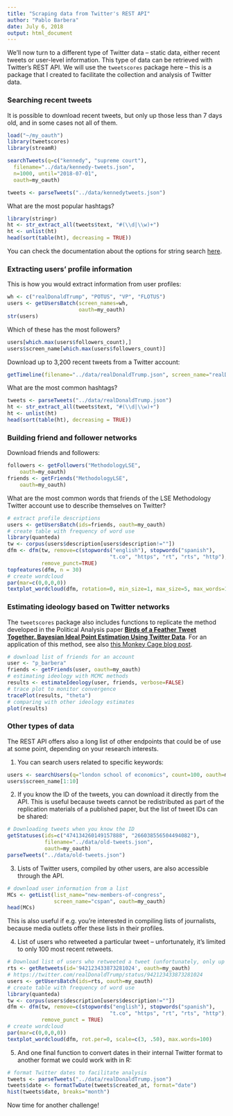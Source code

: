 ```yaml
---
title: "Scraping data from Twitter's REST API"
author: "Pablo Barbera"
date: July 6, 2018
output: html_document
---
```


We'll now turn to a different type of Twitter data -- static data, either recent tweets or user-level information. This type of data can be retrieved with Twitter's REST API. We will use the `tweetscores` package here -- this is a package that I created to facilitate the collection and analysis of Twitter data.

### Searching recent tweets

It is possible to download recent tweets, but only up those less than 7 days old, and in some cases not all of them.

```r
load("~/my_oauth")
library(tweetscores)
library(streamR)

searchTweets(q=c("kennedy", "supreme court"), 
  filename="../data/kennedy-tweets.json",
  n=1000, until="2018-07-01", 
  oauth=my_oauth)

tweets <- parseTweets("../data/kennedytweets.json")
```

What are the most popular hashtags?
```r
library(stringr)
ht <- str_extract_all(tweets$text, "#(\\d|\\w)+")
ht <- unlist(ht)
head(sort(table(ht), decreasing = TRUE))
```

You can check the documentation about the options for string search [here](https://dev.twitter.com/rest/public/search).

### Extracting users' profile information

This is how you would extract information from user profiles:

```r
wh <- c("realDonaldTrump", "POTUS", "VP", "FLOTUS")
users <- getUsersBatch(screen_names=wh,
                       oauth=my_oauth)
str(users)
```

Which of these has the most followers?
```r
users[which.max(users$followers_count),]
users$screen_name[which.max(users$followers_count)]
```

Download up to 3,200 recent tweets from a Twitter account:
```r
getTimeline(filename="../data/realDonaldTrump.json", screen_name="realDonaldTrump", n=1000, oauth=my_oauth)
```

What are the most common hashtags?
```r
tweets <- parseTweets("../data/realDonaldTrump.json")
ht <- str_extract_all(tweets$text, "#(\\d|\\w)+")
ht <- unlist(ht)
head(sort(table(ht), decreasing = TRUE))
```

### Building friend and follower networks

Download friends and followers:
```r
followers <- getFollowers("MethodologyLSE", 
    oauth=my_oauth)
friends <- getFriends("MethodologyLSE", 
    oauth=my_oauth)
```

What are the most common words that friends of the LSE Methodology Twitter account use to describe themselves on Twitter?

```r
# extract profile descriptions
users <- getUsersBatch(ids=friends, oauth=my_oauth)
# create table with frequency of word use
library(quanteda)
tw <- corpus(users$description[users$description!=""])
dfm <- dfm(tw, remove=c(stopwords("english"), stopwords("spanish"),
                                 "t.co", "https", "rt", "rts", "http"),
           remove_punct=TRUE)
topfeatures(dfm, n = 30)
# create wordcloud
par(mar=c(0,0,0,0))
textplot_wordcloud(dfm, rotation=0, min_size=1, max_size=5, max_words=100)

```

### Estimating ideology based on Twitter networks

The `tweetscores` package also includes functions to replicate the method developed in the Political Analysis paper [__Birds of a Feather Tweet Together. Bayesian Ideal Point Estimation Using Twitter Data__](https://doi.org/10.1093/pan/mpu011). For an application of this method, see also [this Monkey Cage blog post](http://www.washingtonpost.com/blogs/monkey-cage/wp/2015/06/16/who-is-the-most-conservative-republican-candidate-for-president/).

```r
# download list of friends for an account
user <- "p_barbera"
friends <- getFriends(user, oauth=my_oauth)
# estimating ideology with MCMC methods
results <- estimateIdeology(user, friends, verbose=FALSE)
# trace plot to monitor convergence
tracePlot(results, "theta")
# comparing with other ideology estimates
plot(results)
```

### Other types of data

The REST API offers also a long list of other endpoints that could be of use at some point, depending on your research interests.

1) You can search users related to specific keywords:

```r
users <- searchUsers(q="london school of economics", count=100, oauth=my_oauth)
users$screen_name[1:10]
```

2) If you know the ID of the tweets, you can download it directly from the API. This is useful because tweets cannot be redistributed as part of the replication materials of a published paper, but the list of tweet IDs can be shared:

```r
# Downloading tweets when you know the ID
getStatuses(ids=c("474134260149157888", "266038556504494082"),
            filename="../data/old-tweets.json",
            oauth=my_oauth)
parseTweets("../data/old-tweets.json")
```

3) Lists of Twitter users, compiled by other users, are also accessible through the API.

```r
# download user information from a list
MCs <- getList(list_name="new-members-of-congress", 
               screen_name="cspan", oauth=my_oauth)
head(MCs)
```

This is also useful if e.g. you're interested in compiling lists of journalists, because media outlets offer these lists in their profiles.

4) List of users who retweeted a particular tweet -- unfortunately, it's limited to only 100 most recent retweets.

```r
# Download list of users who retweeted a tweet (unfortunately, only up to 100)
rts <- getRetweets(id='942123433873281024', oauth=my_oauth)
# https://twitter.com/realDonaldTrump/status/942123433873281024
users <- getUsersBatch(ids=rts, oauth=my_oauth)
# create table with frequency of word use
library(quanteda)
tw <- corpus(users$description[users$description!=""])
dfm <- dfm(tw, remove=c(stopwords("english"), stopwords("spanish"),
                                 "t.co", "https", "rt", "rts", "http"),
           remove_punct = TRUE)
# create wordcloud
par(mar=c(0,0,0,0))
textplot_wordcloud(dfm, rot.per=0, scale=c(3, .50), max.words=100)
```

5) And one final function to convert dates in their internal Twitter format to another format we could work with in R:

```r
# format Twitter dates to facilitate analysis
tweets <- parseTweets("../data/realDonaldTrump.json")
tweets$date <- formatTwDate(tweets$created_at, format="date")
hist(tweets$date, breaks="month")
```

Now time for another challenge!

